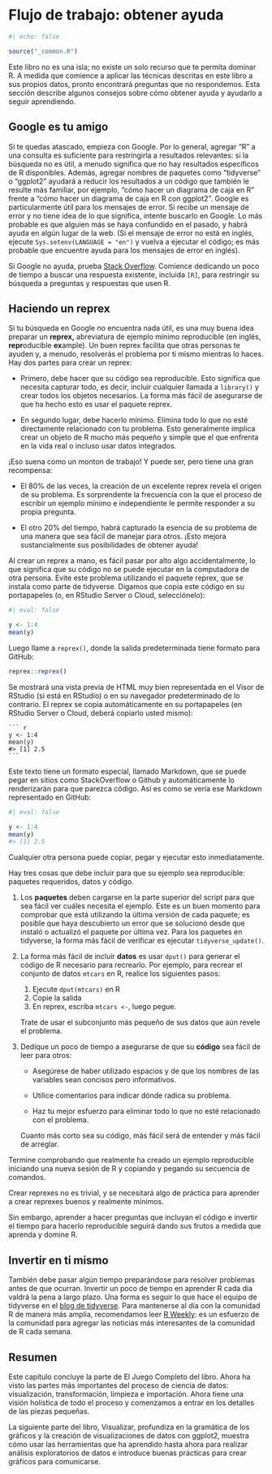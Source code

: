 # Flujo de trabajo: obtener ayuda {#sec-workflow-getting-help}

```r
#| echo: false

source("_common.R")
```

Este libro no es una isla; no existe un solo recurso que te permita dominar R.
A medida que comience a aplicar las técnicas descritas en este libro a sus propios datos, pronto encontrará preguntas que no respondemos.
Esta sección describe algunos consejos sobre cómo obtener ayuda y ayudarlo a seguir aprendiendo.

## Google es tu amigo

Si te quedas atascado, empieza con Google.
Por lo general, agregar "R" a una consulta es suficiente para restringirla a resultados relevantes: si la búsqueda no es útil, a menudo significa que no hay resultados específicos de R disponibles.
Además, agregar nombres de paquetes como "tidyverse" o "ggplot2" ayudará a reducir los resultados a un código que también le resulte más familiar, por ejemplo, "cómo hacer un diagrama de caja en R" frente a "cómo hacer un diagrama de caja en R con ggplot2".
Google es particularmente útil para los mensajes de error.
Si recibe un mensaje de error y no tiene idea de lo que significa, intente buscarlo en Google.
Lo más probable es que alguien más se haya confundido en el pasado, y habrá ayuda en algún lugar de la web.
(Si el mensaje de error no está en inglés, ejecute `Sys.setenv(LANGUAGE = "en")` y vuelva a ejecutar el código; es más probable que encuentre ayuda para los mensajes de error en inglés).

Si Google no ayuda, prueba [Stack Overflow](https://stackoverflow.com).
Comience dedicando un poco de tiempo a buscar una respuesta existente, incluida `[R]`, para restringir su búsqueda a preguntas y respuestas que usen R.

## Haciendo un reprex

Si tu búsqueda en Google no encuentra nada útil, es una muy buena idea preparar un **reprex,** abreviatura de ejemplo mínimo reproducible (en inglés, **repr**oducible **ex**ample).
Un buen reprex facilita que otras personas te ayuden y, a menudo, resolverás el problema por ti mismo mientras lo haces.
Hay dos partes para crear un reprex:

-   Primero, debe hacer que su código sea reproducible.
    Esto significa que necesita capturar todo, es decir, incluir cualquier llamada a `library()` y crear todos los objetos necesarios.
    La forma más fácil de asegurarse de que ha hecho esto es usar el paquete reprex.

-   En segundo lugar, debe hacerlo mínimo.
    Elimina todo lo que no esté directamente relacionado con tu problema.
    Esto generalmente implica crear un objeto de R mucho más pequeño y simple que el que enfrenta en la vida real o incluso usar datos integrados.

¡Eso suena como un monton de trabajo!
Y puede ser, pero tiene una gran recompensa:

-   El 80% de las veces, la creación de un excelente reprex revela el origen de su problema.
    Es sorprendente la frecuencia con la que el proceso de escribir un ejemplo mínimo e independiente le permite responder a su propia pregunta.

-   El otro 20% del tiempo, habrá capturado la esencia de su problema de una manera que sea fácil de manejar para otros.
    ¡Esto mejora sustancialmente sus posibilidades de obtener ayuda!

Al crear un reprex a mano, es fácil pasar por alto algo accidentalmente, lo que significa que su código no se puede ejecutar en la computadora de otra persona.
Evite este problema utilizando el paquete reprex, que se instala como parte de tidyverse.
Digamos que copia este código en su portapapeles (o, en RStudio Server o Cloud, selecciónelo):

```r
#| eval: false

y <- 1:4
mean(y)
```

Luego llame a `reprex()`, donde la salida predeterminada tiene formato para GitHub:

``` r
reprex::reprex()
```

Se mostrará una vista previa de HTML muy bien representada en el Visor de RStudio (si está en RStudio) o en su navegador predeterminado de lo contrario.
El reprex se copia automáticamente en su portapapeles (en RStudio Server o Cloud, deberá copiarlo usted mismo):

````         
``` r
y <- 1:4
mean(y)
#> [1] 2.5
```
````

Este texto tiene un formato especial, llamado Markdown, que se puede pegar en sitios como StackOverflow o Github y automáticamente lo renderizarán para que parezca código.
Así es como se vería ese Markdown representado en GitHub:

```r
#| eval: false

y <- 1:4
mean(y)
#> [1] 2.5
```

Cualquier otra persona puede copiar, pegar y ejecutar esto inmediatamente.

Hay tres cosas que debe incluir para que su ejemplo sea reproducible: paquetes requeridos, datos y código.

1.  Los **paquetes** deben cargarse en la parte superior del script para que sea fácil ver cuáles necesita el ejemplo.
    Este es un buen momento para comprobar que está utilizando la última versión de cada paquete; es posible que haya descubierto un error que se solucionó desde que instaló o actualizó el paquete por última vez.
    Para los paquetes en tidyverse, la forma más fácil de verificar es ejecutar `tidyverse_update()`.

2.  La forma más fácil de incluir **datos** es usar `dput()` para generar el código de R necesario para recrearlo.
    Por ejemplo, para recrear el conjunto de datos `mtcars` en R, realice los siguientes pasos:

    1.  Ejecute `dput(mtcars)` en R
    2.  Copie la salida
    3.  En reprex, escriba `mtcars <-`, luego pegue.

    Trate de usar el subconjunto más pequeño de sus datos que aún revele el problema.

3.  Dedique un poco de tiempo a asegurarse de que su **código** sea fácil de leer para otros:

    -   Asegúrese de haber utilizado espacios y de que los nombres de las variables sean concisos pero informativos.

    -   Utilice comentarios para indicar dónde radica su problema.

    -   Haz tu mejor esfuerzo para eliminar todo lo que no esté relacionado con el problema.

    Cuanto más corto sea su código, más fácil será de entender y más fácil de arreglar.

Termine comprobando que realmente ha creado un ejemplo reproducible iniciando una nueva sesión de R y copiando y pegando su secuencia de comandos.

Crear reprexes no es trivial, y se necesitará algo de práctica para aprender a crear reprexes buenos y realmente mínimos.

Sin embargo, aprender a hacer preguntas que incluyan el código e invertir el tiempo para hacerlo reproducible seguirá dando sus frutos a medida que aprenda y domine R.

## Invertir en ti mismo

También debe pasar algún tiempo preparándose para resolver problemas antes de que ocurran.
Invertir un poco de tiempo en aprender R cada día valdrá la pena a largo plazo.
Una forma es seguir lo que hace el equipo de tidyverse en el [blog de tidyverse](https://www.tidyverse.org/blog/).
Para mantenerse al día con la comunidad R de manera más amplia, recomendamos leer [R Weekly](https://rweekly.org): es un esfuerzo de la comunidad para agregar las noticias más interesantes de la comunidad de R cada semana.

## Resumen

Este capítulo concluye la parte de El Juego Completo del libro.
Ahora ha visto las partes más importantes del proceso de ciencia de datos: visualización, transformación, limpieza e importación.
Ahora tiene una visión holística de todo el proceso y comenzamos a entrar en los detalles de las piezas pequeñas.

La siguiente parte del libro, Visualizar, profundiza en la gramática de los gráficos y la creación de visualizaciones de datos con ggplot2, muestra cómo usar las herramientas que ha aprendido hasta ahora para realizar análisis exploratorios de datos e introduce buenas prácticas para crear gráficos para comunicarse.
